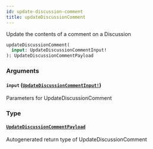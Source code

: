 ```yaml
---
id: update-discussion-comment
title: updateDiscussionComment
---
```


Update the contents of a comment on a Discussion

```graphql
updateDiscussionComment(
  input: UpdateDiscussionCommentInput!
): UpdateDiscussionCommentPayload

```

### Arguments

#### `input` ([`UpdateDiscussionCommentInput!`](/docs/api/inputs/update-discussion-comment-input))

Parameters for UpdateDiscussionComment

### Type

#### [`UpdateDiscussionCommentPayload`](/docs/api/objects/update-discussion-comment-payload)

Autogenerated return type of UpdateDiscussionComment
